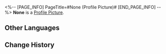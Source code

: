 <%-- [PAGE_INFO]
PageTitle=#None (Profile Picture)#
[END_PAGE_INFO] --%>
{{Item Infobox
|title       = None
|id          = 200001
|image       = Item None.png
|type        = Profile Picture
|invCategory = 
|rarity      = 4
|effect      = 
|description = 
|source1     = [[]]
}}
'''None''' is a [[Profile Picture]].

==Other Languages==
{{Other Languages
|en   = None
|zhs  = 无
|zht  = 無
|ja   = なし
|ko   = 없음
|es   = -
|fr   = Aucune
|ru   = Нет
|th   = -
|vi   = Trống
|de   = N/A
|id   = -
|pt   = Nenhum
}}

==Change History==
{{Change History|1.0}}